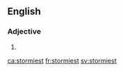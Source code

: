 ==English==

===Adjective===
{{head|en}}

# {{en-superlative of|stormy}}

[[ca:stormiest]]
[[fr:stormiest]]
[[sv:stormiest]]